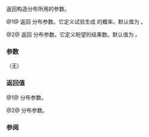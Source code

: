 {{cpp/numeric/random/negative_binomial_distribution/title|p, k}}
{{cpp/numeric/random/negative_binomial_distribution/navbar}}
{{dcl begin}}
{{dcl | since=c++11 | num=1 |
double p() const;
}}
{{dcl | since=c++11 | num=2 |
IntType k() const;
}}
{{dcl end}}

返回构造分布所用的参数。

@1@ 返回 {{math|p}} 分布参数。它定义试验生成 {{c|true}} 的概率。默认值为 {{c|0.5}}。

@2@ 返回 {{math|k}} 分布参数。它定义盼望的结果数。默认值为 {{c|1}}。

===参数===
（无）

===返回值===
@1@ {{math|p}} 分布参数。

@2@ {{math|k}} 分布参数。

===参阅===
{{dsc begin}}
{{dsc inc | cpp/numeric/random/distribution/dsc param | negative_binomial_distribution}}
{{dsc end}}

{{langlinks|de|en|es|fr|it|ja|pt|ru}}